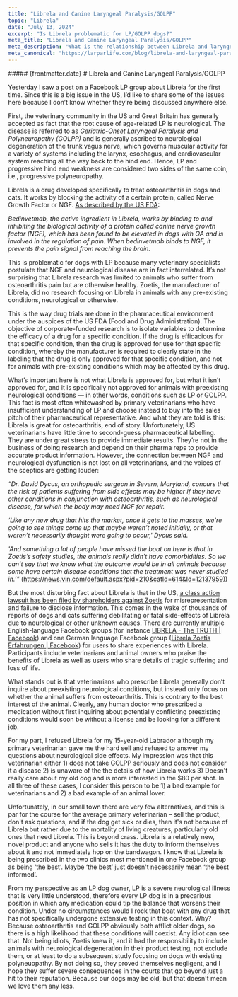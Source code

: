 ```yaml
---
title: "Librela and Canine Laryngeal Paralysis/GOLPP"
topic: "Librela"
date: "July 13, 2024"
excerpt: "Is Librela problematic for LP/GOLPP dogs?"
meta_title: "Librela and Canine Laryngeal Paralysis/GOLPP"
meta_description: "What is the relationship between Librela and laryngeal paralysis?" 
meta_canonical: "https://larparlife.com/blog/librela-and-laryngeal-paralysis-golpp"
---
```


<div>
##### {frontmatter.date}
# Librela and Canine Laryngeal Paralysis/GOLPP
</div>

Yesterday I saw a post on a Facebook LP group about Librela for the first time. Since this is a big issue in the US, I&rsquo;d like to share some of the issues here because I don&rsquo;t know whether they&rsquo;re being discussed anywhere else. 

First, the veterinary community in the US and Great Britain has generally accepted as fact that the root cause of age-related LP is neurological. The disease is referred to as *Geriatric-Onset Laryngeal Paralysis and Polyneuropathy (GOLPP)* and is generally ascribed to neurological degeneration of the trunk vagus nerve, which governs muscular activity for a variety of systems including the larynx, esophagus, and cardiovascular system reaching all the way back to the hind end. Hence, LP and progressive hind end weakness are considered two sides of the same coin, i.e., progressive polyneuropathy.

Librela is a drug developed specifically to treat osteoarthritis in dogs and cats. It works by blocking the activity of a certain protein, called Nerve Growth Factor or NGF. <a href="https://www.fda.gov/animal-veterinary/cvm-updates/fda-approves-first-monoclonal-antibody-dogs-osteoarthritis-pain" className="link-dark" target="_blank" rel="noreferrer noopener">As described by the US FDA</a>: 

*Bedinvetmab, the active ingredient in Librela, works by binding to and inhibiting the biological activity of a protein called canine nerve growth factor (NGF), which has been found to be elevated in dogs with OA and is involved in the regulation of pain. When bedinvetmab binds to NGF, it prevents the pain signal from reaching the brain.* 

This is problematic for dogs with LP because many veterinary specialists postulate that NGF and neurological disease are in fact interrelated. It&rsquo;s not surprising that Librela research was limited to animals who suffer from osteoarthritis pain but are otherwise healthy. Zoetis, the manufacturer of Librela, did no research focusing on Librela in animals with any pre-existing conditions, neurological or otherwise. 

This is the way drug trials are done in the pharmaceutical environment under the auspices of the US FDA (Food and Drug Administration). The objective of corporate-funded research is to isolate variables to determine the efficacy of a drug for a specific condition. If the drug is efficacious for that specific condition, then the drug is approved for use for that specific condition, whereby the manufacturer is required to clearly state in the labeling that the drug is only approved for that specific condition, and not for animals with pre-existing conditions which may be affected by this drug. 

What&rsquo;s important here is not what Librela is approved for, but what it isn&rsquo;t approved for, and it is specifically not approved for animals with preexisting neurological conditions &mdash; in other words, conditions such as LP or GOLPP. This fact is most often whitewashed by primary veterinarians who have insufficient understanding of LP and choose instead to buy into the sales pitch of their pharmaceutical representative. And what they are told is this: Librela is great for osteoarthritis, end of story. Unfortunately, US veterinarians have little time to second-guess pharmaceutical labelling. They are under great stress to provide immediate results. They&rsquo;re not in the business of doing research and depend on their pharma reps to provide accurate product information. However, the connection between NGF and neurological dysfunction is not lost on all veterinarians, and the voices of the sceptics are getting louder:

*“Dr. David Dycus, an orthopedic surgeon in Severn, Maryland, concurs that the risk of patients suffering from side effects may be higher if they have other conditions in conjunction with osteoarthritis, such as neurological disease, for which the body may need NGF for repair.*

*&lsquo;Like any new drug that hits the market, once it gets to the masses, we're going to see things come up that maybe weren&rsquo;t noted initially, or that weren&rsquo;t necessarily thought were going to occur,' Dycus said.*

*'And something a lot of people have missed the boat on here is that in Zoetis&rsquo;s safety studies, the animals really didn&rsquo;t have comorbidities. So we can&rsquo;t say that we know what the outcome would be in all animals because some have certain disease conditions that the treatment was never studied in.&rsquo;"* 
(<a href="https://news.vin.com/default.aspx?pid=210&catId=614&Id=12137959" className="link-dark" target="_blank" rel="noreferrer noopener">https://news.vin.com/default.aspx?pid=210&catId=614&Id=12137959)</a>)

But the most disturbing fact about Librela is that in the US, <a href="https://www.prnewswire.com/news-releases/investigation-alert-the-schall-law-firm-announces-it-is-investigating-claims-against-zoetis-inc-and-encourages-investors-with-losses-to-contact-the-firm-302116262.html" className="link-dark" target="_blank" rel="noreferrer noopener">a class action lawsuit has been filed by shareholders against Zoetis</a> for misrepresentation and failure to disclose information. This comes in the wake of thousands of reports of dogs and cats suffering debilitating or fatal side-effects of Librela due to neurological or other unknown causes. There are currently multiple English-language Facebook groups (for instance <a href="https://www.facebook.com/groups/235489239569004" className="link-dark" target="_blank" rel="noreferrer noopener">LIBRELA - The TRUTH | Facebook</a>) and one German language Facebook group (<a href="https://www.facebook.com/groups/494581461920472" className="link-dark" target="_blank" rel="noreferrer noopener">Librela Zoetis Erfahrungen | Facebook</a>) for users to share experiences with Librela. Participants include veterinarians and animal owners who praise the benefits of Librela as well as users who share details of tragic suffering and loss of life. 

What stands out is that veterinarians who prescribe Librela generally don&rsquo;t inquire about preexisting neurological conditions, but instead only focus on whether the animal suffers from osteoarthritis. This is contrary to the best interest of the animal. Clearly, any human doctor who prescribed a medication without first inquiring about potentially conflicting preexisting conditions would soon be without a license and be looking for a different job.

For my part, I refused Librela for my 15-year-old Labrador although my primary veterinarian gave me the hard sell and refused to answer my questions about neurological side effects. My impression was that this veterinarian either 1) does not take GOLPP seriously and does not consider it a disease 2) is unaware of the the details of how Librela works 3) Doesn't really care about my old dog and is more interested in the $80 per shot. In all three of these cases, I consider this person to be 1) a bad example for veterinarians and 2) a bad example of an animal lover. 

Unfortunately, in our small town there are very few alternatives, and this is par for the course for the average primary veterinarian –  sell the product, don't ask questions, and if the dog get sick or dies, then it's not because of Librela but rather due to the  mortality of living creatures, particularly old ones that need Librela. This is beyond crass. Librela is a relatively new, novel product and anyone who sells it has the duty to inform themselves about it and not immediately hop on the bandwagon. I know that Librela is being prescribed in the two clinics most mentioned in one Facebook group as being &lsquo;the best&rsquo;. Maybe &lsquo;the best&rsquo; just doesn't necessarily mean &lsquo;the best informed&rsquo;. 

From my perspective as an LP dog owner, LP is a severe neurological illness that is very little understood, therefore every LP dog is in a precarious position in which any medication could tip the balance that worsens their condition. Under no circumstances would I rock that boat with any drug that has not specifically undergone extensive testing in this context. Why? Because osteoarthritis and GOLPP obviously both afflict older dogs, so there is a high likelihood that these conditions will coexist. Any idiot can see that. Not being idiots, Zoetis knew it, and it had the responsibility to include animals with neurological degeneration in their product testing, not exclude them, or at least to do a subsequent study focusing on dogs with existing polyneuopathy. By not doing so, they proved themselves negligent, and I hope they suffer severe consequences in the courts that go beyond just a hit to their reputation. Because our dogs may be old, but that doesn't mean we love them any less.
